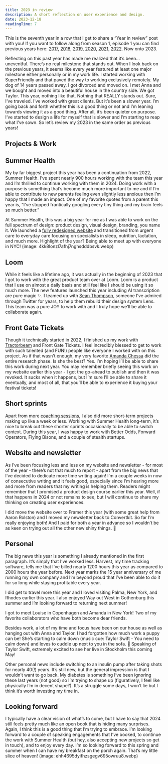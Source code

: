 ```yaml
---
title: 2023 in review
description: A short reflection on user experience and design.
date: 2023-12-18
readingTime: 7
---
```


This is the seventh year in a row that I get to share a “Year in review” post with you! If you want to follow along from season 1, episode 1 you can find previous years here: [2017](/@/page/0NDmnCGJWchO4kKt), [2018](https://www.antonsten.com/2018), [2019](https://www.antonsten.com/2019), [2020](https://www.antonsten.com/2020), [2021](https://www.antonsten.com/2021), [2022](https://www.antonsten.com/2022). Now onto 2023.

Reflecting on this past year has made me realized that it’s been…  uneventful. There’s no real milestone that stands out. When I look back on the previous years, it seems like every year featured at least one major milestone either personally or in my work life. I started working with SuperFriendly and that paved the way to working exclusively remotely. My dog of 14 years passed away. I got divorced and moved on. I met Anna and we bought and moved into a beautiful house in the country side. We got Taylor. This year, nothing like that. Nothing that REALLY stands out. Sure, I’ve traveled. I’ve worked with great clients. But it’s been a slower year. I’m going back and forth whether this is a good thing or not and I’m leaning towards viewing it as a good thing. After all, it’s been quieter on purpose. I’ve started to design a life for myself that is slower and I’m starting to reap what I’ve sown. So let’s review my 2023 in the same order as previous years!

## Projects & Work

## Summer Health

My by far biggest project this year has been a continuation from 2022, Summer Health. I’ve spent nearly 900 hours working with the team this year and I’m thrilled to continue working with them in 2024. Doing work with a purpose is something that’s become much more important to me and if I’m able to contribute to new parents feeling even slightly less anxious then I’m happy that I made an impact. One of my favorite quotes from a parent this year is, “I've stopped frantically googling every tiny thing and my brain feels so much better.”

At Summer Health, this was a big year for me as I was able to work on the full spectrum of design: product design, visual design, branding, you name it. We launched a [fully redesigned website](https://www.summerhealth.com/) and transitioned from urgent care to everyday care focusing on specialists in sleep, nutrition, lactation, and much more. Highlight of the year? Being able to meet up with everyone in NYC!
(image: 4kk8lonzl7afhj7nghsdddbsvk.webp)

## Loom

While it feels like a lifetime ago, it was actually in the beginning of 2023 that I got to work with the great product team over at Loom. Loom is a product that I use on almost a daily basis and still feel like I should be using it so much more. The new features launched this year including AI transcription are pure magic ✨. I teamed up with [Sean Thompson](https://twitter.com/cyanhex), someone I’ve admired through Twitter for years, to help them rebuild their design system Lens. This team was a pure JOY to work with and I truly hope we’ll be able to collaborate again.

## Front Gate Tickets

Though it technically started in 2022, I finished up my work with [Tractorbeam](https://www.tractorbeam.com) and Front Gate Tickets. I feel incredibly blessed to get to work with such talented (and FUN!) people like everyone I worked with on this project. As if that wasn’t enough, my very favorite [Amanda Chessa](https://www.linkedin.com/in/amandachessa/) did the entire research phase. Is she the best? Yes. I’m hoping I’ll be able to share this work during next year. You may remember briefly seeing this work on my website earlier this year - I got the go-ahead to publish and then it was revoked. It sucks when it happens, but I’m sure I’ll be able to share it eventually, and most of all, that you’ll be able to experience it buying your festival tickets!

## Short sprints

Apart from more [coaching sessions](/@/page/ux1C5DBb6QrcHN8G), I also did more short-term projects making up like a week or less. Working with Summer Health long-term, it’s nice to break out these shorter sprints occasionally to be able to switch context. During this year, I was happy to work with Better Odds, Forward Operators, Flying Bisons, and a couple of stealth startups.

## Website and newsletter

As I’ve been focusing less and less on my website and newsletter - for most of the year - there’s not that much to report - apart from the big news that I’ve decided to dedicate more time writing again! I’m a couple weeks in now of consecutive writing and it feels good, especially since I’m hearing more and more from readers that my writing is helping them. Readers might remember that I promised a product design course earlier this year. Well, if that happens in 2024 or not remains to see, but I will continue to share my thinking on creating user experiences.

I did move the website over to Framer this year (with some great help from Aaron Rolston) and I moved my newsletter back to Convertkit. So far I’m really enjoying both! And I paid for both a year in advance so I wouldn’t be as keen on trying out all the other new shiny things. 🙈

## Personal

The big news this year is something I already mentioned in the first paragraph. It’s simply that I’ve worked less. Harvest, my time tracking software, tells me that I’ve billed nearly 1200 hours this year as compared to 2000 hours the year before. Next year marks the 15 year anniversary of me running my own company and I’m beyond proud that I’ve been able to do it for so long while staying profitable every year.

I did get to travel more this year and I loved visiting Palma, New York, and Rhodes earlier this year. I also enjoyed Way out West in Gothenburg this summer and I’m looking forward to returning next summer! 

I got to meet Louise in Copenhagen and Amanda in New York! Two of my favorite collaborators who have both become dear friends. 

Besides work, a lot of my time and focus have been on our house as well as hanging out with Anna and Taylor. I had forgotten how much work a puppy can be! She’s starting to calm down (music cue: Taylor Swift - You need to calm down) and loves to cuddle up next to you in the sofa. 🥰 Speaking of Taylor Swift, extremely excited to see her live in Stockholm this coming May!

Other personal news include switching to an insulin pump after taking shots for nearly 40(!) years. It’s still new, but the general impression is that I wouldn’t want to go back. My diabetes is something I’ve been ignoring these last years (not good) so I’m trying to shape up (figuratively, I feel like physically I’m in decent shape?). It’s a struggle some days, I won’t lie but I think it’s worth investing my time in.

## Looking forward

I typically have a clear vision of what’s to come, but I have to say that 2024 still feels pretty much like an open book that is hiding many surprises. Again, I think this is a good thing that I’m trying to embrace. I’m looking forward to a couple of speaking engagements that I’ve booked, to continue the work with Summer Health (but hey, also accepting new projects so get in touch), and to enjoy every day. I’m so looking forward to this spring and summer when I can have my breakfast on the porch again. That’s my little slice of heaven!
(image: ehh4695dyifhzsgegv695owruu8.webp)